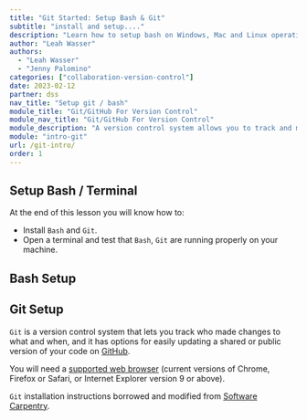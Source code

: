 ```yaml
---
title: "Git Started: Setup Bash & Git"
subtitle: "install and setup...."
description: "Learn how to setup bash on Windows, Mac and Linux operating systems."
author: "Leah Wasser"
authors: 
  - "Leah Wasser"
  - "Jenny Palomino"
categories: ["collaboration-version-control"]
date: 2023-02-12
partner: dss
nav_title: "Setup git / bash"
module_title: "Git/GitHub For Version Control"
module_nav_title: "Git/GitHub For Version Control"
module_description: "A version control system allows you to track and manage changes to your files. Learn how to get started with version control using git and GitHub.com."
module: "intro-git"
url: /git-intro/
order: 1
---
```


```{=markdown}
{{< toc >}}
```

## Setup Bash / Terminal

::: callout-important

At the end of this lesson you will know how to:

* Install `Bash` and `Git`.
* Open a terminal and test that `Bash`, `Git` are running properly on your machine.
:::

## Bash Setup

```{=markdown}
{{< tabs "tabset-shell" >}}

{{< tab "Mac OS X" >}}
The default shell in all versions of Mac OS X is `Bash`, so no need to install
anything. You access `Bash` from the Terminal (found in /Applications/Utilities).
You may want to keep Terminal in your dock for this workshop.
{{< /tab >}}

{{< tab "Linux" >}}
Linux

The default shell is usually `Bash` but if your machine is set up differently
you can run it by opening the Terminal and typing: `bash`. There is no need to
install anything.
{{< /tab >}}

{{< tab "Windows" >}}

Download the <a href="https://git-scm.com/download/win" target = "_blank">Git for Windows installer</a>.

Run the installer by double-clicking on the downloaded file and by following the steps below:

1. Click on “Run”.
2. Click on "Next".
3. Click on "Next".
4. Click on "Next".
5. Click on "Next".
6. Click on "Next".
7. **Leave the selection on  "Git from the command line and also from 3rd party software"** and click on "Next". NOTE: If you forgot to do this, the programs that you need for the workshop will not work properly. If this happens, rerun the installer and select the appropriate option.
8. Click on "Next".
9. **Leave the selection on  "Checkout Windows-style, commit Unix-style line endings"** and click on “Next”.
10. Select the second option for **Use Windows' default console window** and click on "Next".
11. Click on "Next".
12. Click on "Install".
13. When the install is complete, click on “Finish”.

This installation will provide you with both `Git` and `Bash` within the
`Git Bash` program.
{{< /tab >}}

{{< /tabs >}}
```


## Git Setup

`Git` is a version control system that lets you track who made changes to what and when, and it has options for easily updating a shared or public version of your code on <a href="https://github.com/" target="_blank">GitHub</a>.

You will need a <a href="https://help.github.com/articles/supported-browsers/" target="_blank">supported web browser</a> (current versions of Chrome, Firefox or Safari, or Internet Explorer version 9 or above).

`Git` installation instructions borrowed and modified from <a href="http://software-carpentry.org/" target="_blank">Software Carpentry</a>.


```{=markdown}
{{< tabs "tabset-git" >}}

{{< tab "Mac OS X" >}}

<a href="https://www.youtube.com/watch?v=9LQhwETCdwY" target="_blank">Video Tutorial</a>

Install `Git` on Macs by downloading and running the most recent installer for "mavericks" if you are using OS X 10.9 and higher -or- if using an earlier OS X, choose the most recent "snow leopard" installer, from <a href="http://sourceforge.net/projects/git-osx-installer/files/" target="_blank">this list</a>.

After installing `Git`, there will not be anything in your /Applications folder, as `Git` is a command line program.

#### Data Tip
If you are running Mac OSX El Capitan, you might encounter errors when trying to use `Git`. Make sure you update XCODE. <a href="http://stackoverflow.com/questions/32893412/command-line-tools-not-working-os-x-el-capitan" target="_blank">Read more - a Stack Overflow Issue</a>.

{{< /tab >}}

{{< tab "Linux" >}}

If `Git` is not already available on your machine, you can try to install it via your distro’s package manager. For Debian/Ubuntu, run `sudo apt-get install git` and for Fedora run `sudo yum install git`.

{{< /tab >}}

{{< tab "Windows" >}}

`Git` was installed on your computer as part of your `Bash` install.
{{< /tab >}}

{{< /tabs >}}
```

